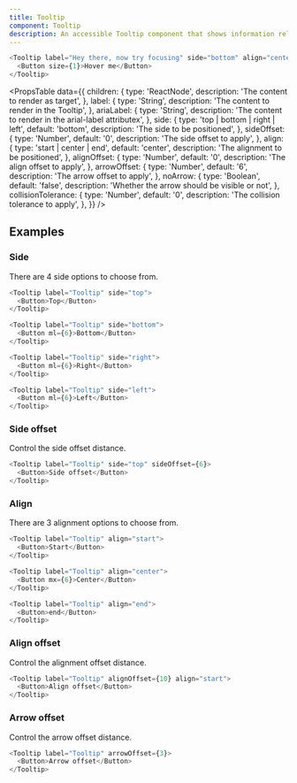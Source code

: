 ```yaml
---
title: Tooltip
component: Tooltip
description: An accessible Tooltip component that shows information related to an element when it is hovered or focused.
---
```


```js live
<Tooltip label="Hey there, now try focusing" side="bottom" align="center">
  <Button size={1}>Hover me</Button>
</Tooltip>
```

<PropsTable
  data={{
    children: {
      type: 'ReactNode',
      description: 'The content to render as target',
    },
    label: {
      type: 'String',
      description: 'The content to render in the Tooltip',
    },
    ariaLabel: {
      type: 'String',
      description: 'The content to render in the arial-label attributex',
    },
    side: {
      type: 'top | bottom | right | left',
      default: 'bottom',
      description: 'The side to be positioned',
    },
    sideOffset: {
      type: 'Number',
      default: '0',
      description: 'The side offset to apply',
    },
    align: {
      type: 'start | center | end',
      default: 'center',
      description: 'The alignment to be positioned',
    },
    alignOffset: {
      type: 'Number',
      default: '0',
      description: 'The align offset to apply',
    },
    arrowOffset: {
      type: 'Number',
      default: '6',
      description: 'The arrow offset to apply',
    },
    noArrow: {
      type: 'Boolean',
      default: 'false',
      description: 'Whether the arrow should be visible or not',
    },
    collisionTolerance: {
      type: 'Number',
      default: '0',
      description: 'The collision tolerance to apply',
    },
  }}
/>

## Examples

### Side

There are 4 side options to choose from.

```js live
<Tooltip label="Tooltip" side="top">
  <Button>Top</Button>
</Tooltip>

<Tooltip label="Tooltip" side="bottom">
  <Button ml={6}>Bottom</Button>
</Tooltip>

<Tooltip label="Tooltip" side="right">
  <Button ml={6}>Right</Button>
</Tooltip>

<Tooltip label="Tooltip" side="left">
  <Button ml={6}>Left</Button>
</Tooltip>
```

### Side offset

Control the side offset distance.

```js live
<Tooltip label="Tooltip" side="top" sideOffset={6}>
  <Button>Side offset</Button>
</Tooltip>
```

### Align

There are 3 alignment options to choose from.

```js live
<Tooltip label="Tooltip" align="start">
  <Button>Start</Button>
</Tooltip>

<Tooltip label="Tooltip" align="center">
  <Button mx={6}>Center</Button>
</Tooltip>

<Tooltip label="Tooltip" align="end">
  <Button>end</Button>
</Tooltip>
```

### Align offset

Control the alignment offset distance.

```js live
<Tooltip label="Tooltip" alignOffset={10} align="start">
  <Button>Align offset</Button>
</Tooltip>
```

### Arrow offset

Control the arrow offset distance.

```js live
<Tooltip label="Tooltip" arrowOffset={3}>
  <Button>Arrow offset</Button>
</Tooltip>
```
